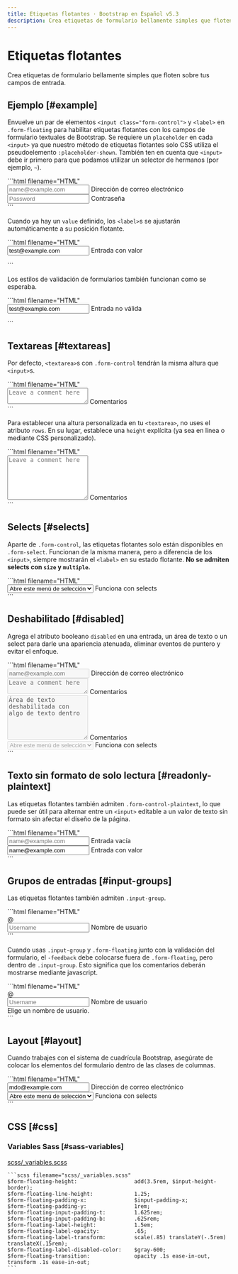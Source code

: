 ```yaml
---
title: Etiquetas flotantes · Bootstrap en Español v5.3
description: Crea etiquetas de formulario bellamente simples que floten sobre tus campos de entrada.
---
```


# Etiquetas flotantes

Crea etiquetas de formulario bellamente simples que floten sobre tus campos de entrada.

<MainBanner />

Ejemplo [#example]
-------------------

Envuelve un par de elementos `<input class="form-control">` y `<label>` en `.form-floating` para habilitar etiquetas flotantes con los campos de formulario textuales de Bootstrap. Se requiere un `placeholder` en cada `<input>` ya que nuestro método de etiquetas flotantes solo CSS utiliza el pseudoelemento `:placeholder-shown`. También ten en cuenta que `<input>` debe ir primero para que podamos utilizar un selector de hermanos (por ejemplo, `~`).

<DemoIframe path="/demos/bootstrap/5.3/forms/floating-labels/example-1.html">
    ```html filename="HTML"
    <div class="form-floating mb-3">
        <input type="email" class="form-control" id="floatingInput" placeholder="name@example.com">
        <label for="floatingInput">Dirección de correo electrónico</label>
    </div>
    <div class="form-floating">
        <input type="password" class="form-control" id="floatingPassword" placeholder="Password">
        <label for="floatingPassword">Contraseña</label>
    </div>
    ```
</DemoIframe>

Cuando ya hay un `value` definido, los `<label>`s se ajustarán automáticamente a su posición flotante.

<DemoIframe path="/demos/bootstrap/5.3/forms/floating-labels/example-2.html">
    ```html filename="HTML"
    <form class="form-floating">
        <input type="email" class="form-control" id="floatingInputValue" placeholder="name@example.com" value="test@example.com">
        <label for="floatingInputValue">Entrada con valor</label>
    </form>
    ```
</DemoIframe>

Los estilos de validación de formularios también funcionan como se esperaba.

<DemoIframe path="/demos/bootstrap/5.3/forms/floating-labels/example-3.html">
    ```html filename="HTML"
    <form class="form-floating">
        <input type="email" class="form-control is-invalid" id="floatingInputInvalid" placeholder="name@example.com" value="test@example.com">
        <label for="floatingInputInvalid">Entrada no válida</label>
    </form>
    ```
</DemoIframe>

Textareas [#textareas]
-----------------------

Por defecto, `<textarea>`s con `.form-control` tendrán la misma altura que `<input>`s.

<DemoIframe path="/demos/bootstrap/5.3/forms/floating-labels/textareas-1.html">
    ```html filename="HTML"
    <div class="form-floating">
        <textarea class="form-control" placeholder="Leave a comment here" id="floatingTextarea"></textarea>
        <label for="floatingTextarea">Comentarios</label>
    </div>
    ```
</DemoIframe>

Para establecer una altura personalizada en tu `<textarea>`, no uses el atributo `rows`. En su lugar, establece una `height` explícita (ya sea en línea o mediante CSS personalizado).

<DemoIframe path="/demos/bootstrap/5.3/forms/floating-labels/textareas-2.html">
    ```html filename="HTML"
    <div class="form-floating">
        <textarea class="form-control" placeholder="Leave a comment here" id="floatingTextarea2" style="height: 100px"></textarea>
        <label for="floatingTextarea2">Comentarios</label>
    </div>
    ```
</DemoIframe>

Selects [#selects]
-------------------

Aparte de `.form-control`, las etiquetas flotantes solo están disponibles en `.form-select`. Funcionan de la misma manera, pero a diferencia de los `<input>`, siempre mostrarán el `<label>` en su estado flotante. **No se admiten selects con `size` y `multiple`.**

<DemoIframe path="/demos/bootstrap/5.3/forms/floating-labels/selects.html">
    ```html filename="HTML"
    <div class="form-floating">
        <select class="form-select" id="floatingSelect" aria-label="Ejemplo de select de etiqueta flotante">
            <option selected="">Abre este menú de selección</option>
            <option value="1">Uno</option>
            <option value="2">Dos</option>
            <option value="3">Tres</option>
        </select>
        <label for="floatingSelect">Funciona con selects</label>
    </div>
    ```
</DemoIframe>

Deshabilitado [#disabled]
--------------------------

Agrega el atributo booleano `disabled` en una entrada, un área de texto o un select para darle una apariencia atenuada, eliminar eventos de puntero y evitar el enfoque.

<DemoIframe path="/demos/bootstrap/5.3/forms/floating-labels/disabled.html">
    ```html filename="HTML"
    <div class="form-floating mb-3">
        <input type="email" class="form-control" id="floatingInputDisabled" placeholder="name@example.com" disabled="">
        <label for="floatingInputDisabled">Dirección de correo electrónico</label>
    </div>
    <div class="form-floating mb-3">
        <textarea class="form-control" placeholder="Leave a comment here" id="floatingTextareaDisabled" disabled=""></textarea>
        <label for="floatingTextareaDisabled">Comentarios</label>
    </div>
    <div class="form-floating mb-3">
        <textarea class="form-control" placeholder="Deja un comentario aquí" id="floatingTextarea2Disabled" style="height: 100px" disabled="">Área de texto deshabilitada con algo de texto dentro</textarea>
        <label for="floatingTextarea2Disabled">Comentarios</label>
    </div>
    <div class="form-floating">
        <select class="form-select" id="floatingSelectDisabled" aria-label="Ejemplo de select de etiqueta flotante deshabilitada" disabled="">
            <option selected="">Abre este menú de selección</option>
            <option value="1">Uno</option>
            <option value="2">Dos</option>
            <option value="3">Tres</option>
        </select>
        <label for="floatingSelectDisabled">Funciona con selects</label>
    </div>
    ```
</DemoIframe>

Texto sin formato de solo lectura [#readonly-plaintext]
--------------------------------------------------------

Las etiquetas flotantes también admiten `.form-control-plaintext`, lo que puede ser útil para alternar entre un `<input>` editable a un valor de texto sin formato sin afectar el diseño de la página.

<DemoIframe path="/demos/bootstrap/5.3/forms/floating-labels/readonly-plaintext.html">
    ```html filename="HTML"
    <div class="form-floating mb-3">
        <input type="email" readonly="" class="form-control-plaintext" id="floatingEmptyPlaintextInput" placeholder="name@example.com">
        <label for="floatingEmptyPlaintextInput">Entrada vacía</label>
    </div>
    <div class="form-floating mb-3">
        <input type="email" readonly="" class="form-control-plaintext" id="floatingPlaintextInput" placeholder="name@example.com" value="name@example.com">
        <label for="floatingPlaintextInput">Entrada con valor</label>
    </div>
    ```
</DemoIframe>

Grupos de entradas [#input-groups]
-----------------------------------

Las etiquetas flotantes también admiten `.input-group`.

<DemoIframe path="/demos/bootstrap/5.3/forms/floating-labels/input-groups-1.html">
    ```html filename="HTML"
    <div class="input-group mb-3">
        <span class="input-group-text">@</span>
        <div class="form-floating">
            <input type="text" class="form-control" id="floatingInputGroup1" placeholder="Username">
            <label for="floatingInputGroup1">Nombre de usuario</label>
        </div>
    </div>
    ```
</DemoIframe>

Cuando usas `.input-group` y `.form-floating` junto con la validación del formulario, el `-feedback` debe colocarse fuera de `.form-floating`, pero dentro de `.input-group`. Esto significa que los comentarios deberán mostrarse mediante javascript.

<DemoIframe path="/demos/bootstrap/5.3/forms/floating-labels/input-groups-2.html">
    ```html filename="HTML"
    <div class="input-group has-validation">
        <span class="input-group-text">@</span>
        <div class="form-floating is-invalid">
            <input type="text" class="form-control is-invalid" id="floatingInputGroup2" placeholder="Username" required="">
            <label for="floatingInputGroup2">Nombre de usuario</label>
        </div>
        <div class="invalid-feedback">
            Elige un nombre de usuario.
        </div>
    </div>
    ```
</DemoIframe>

Layout [#layout]
-----------------

Cuando trabajes con el sistema de cuadrícula Bootstrap, asegúrate de colocar los elementos del formulario dentro de las clases de columnas.

<DemoIframe path="/demos/bootstrap/5.3/forms/floating-labels/layout.html">
    ```html filename="HTML"
    <div class="row g-2">
        <div class="col-md">
            <div class="form-floating">
                <input type="email" class="form-control" id="floatingInputGrid" placeholder="name@example.com" value="mdo@example.com">
                <label for="floatingInputGrid">Dirección de correo electrónico</label>
            </div>
        </div>
        <div class="col-md">
            <div class="form-floating">
                <select class="form-select" id="floatingSelectGrid">
                    <option selected="">Abre este menú de selección</option>
                    <option value="1">Uno</option>
                    <option value="2">Dos</option>
                    <option value="3">Tres</option>
                </select>
                <label for="floatingSelectGrid">Funciona con selects</label>
            </div>
        </div>
    </div>
    ```
</DemoIframe>

CSS [#css]
-----------

### Variables Sass [#sass-variables]

[scss/_variables.scss](https://github.com/twbs/bootstrap/blob/v5.3.2/scss/_variables.scss)

    ```scss filename="scss/_variables.scss"
    $form-floating-height:                  add(3.5rem, $input-height-border);
    $form-floating-line-height:             1.25;
    $form-floating-padding-x:               $input-padding-x;
    $form-floating-padding-y:               1rem;
    $form-floating-input-padding-t:         1.625rem;
    $form-floating-input-padding-b:         .625rem;
    $form-floating-label-height:            1.5em;
    $form-floating-label-opacity:           .65;
    $form-floating-label-transform:         scale(.85) translateY(-.5rem) translateX(.15rem);
    $form-floating-label-disabled-color:    $gray-600;
    $form-floating-transition:              opacity .1s ease-in-out, transform .1s ease-in-out;
    ```